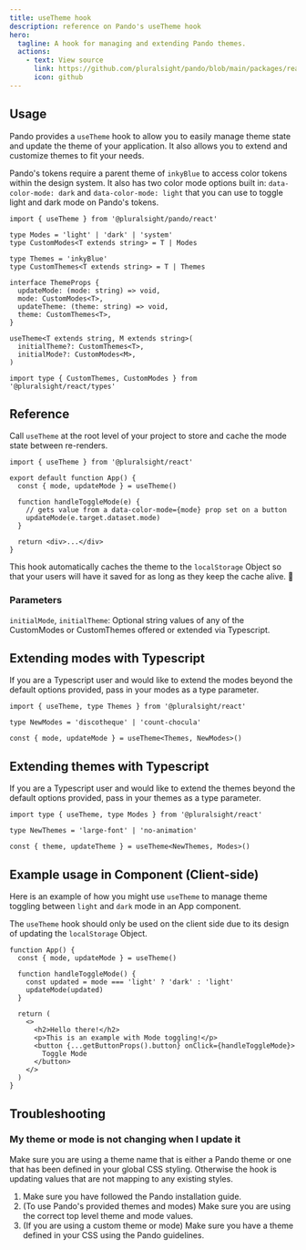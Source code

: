 ```yaml
---
title: useTheme hook
description: reference on Pando's useTheme hook
hero:
  tagline: A hook for managing and extending Pando themes.
  actions:
    - text: View source
      link: https://github.com/pluralsight/pando/blob/main/packages/react/src/hooks/useTheme.ts
      icon: github
---
```



## Usage

Pando provides a `useTheme` hook to allow you to easily manage theme state and update the theme of your application. It also allows you to extend and customize themes to fit your needs.

Pando's tokens require a parent theme of `inkyBlue` to access color tokens within the design system. It also has two color mode options built in: `data-color-mode: dark` and `data-color-mode: light` that you can use to toggle light and dark mode on Pando's tokens.

```tsx
import { useTheme } from '@pluralsight/pando/react'

type Modes = 'light' | 'dark' | 'system'
type CustomModes<T extends string> = T | Modes

type Themes = 'inkyBlue'
type CustomThemes<T extends string> = T | Themes

interface ThemeProps {
  updateMode: (mode: string) => void,
  mode: CustomModes<T>,
  updateTheme: (theme: string) => void,
  theme: CustomThemes<T>,
}

useTheme<T extends string, M extends string>(
  initialTheme?: CustomThemes<T>,
  initialMode?: CustomModes<M>,
)

import type { CustomThemes, CustomModes } from '@pluralsight/react/types'
```

## Reference

Call `useTheme` at the root level of your project to store and cache the mode state between re-renders.

```tsx
import { useTheme } from '@pluralsight/react'

export default function App() {
  const { mode, updateMode } = useTheme()

  function handleToggleMode(e) {
    // gets value from a data-color-mode={mode} prop set on a button
    updateMode(e.target.dataset.mode)
  }

  return <div>...</div>
}
```

This hook automatically caches the theme to the `localStorage` Object so that your users will have it saved for as long as they keep the cache alive. 🎉

### Parameters

`initialMode`, `initialTheme`: Optional string values of any of the CustomModes or CustomThemes offered or extended via Typescript.

## Extending modes with Typescript

If you are a Typescript user and would like to extend the modes beyond the default options provided, pass in your modes as a type parameter.

```tsx
import { useTheme, type Themes } from '@pluralsight/react'

type NewModes = 'discotheque' | 'count-chocula'

const { mode, updateMode } = useTheme<Themes, NewModes>()
```

## Extending themes with Typescript

If you are a Typescript user and would like to extend the themes beyond the default options provided, pass in your themes as a type parameter.

```tsx
import type { useTheme, type Modes } from '@pluralsight/react'

type NewThemes = 'large-font' | 'no-animation'

const { theme, updateTheme } = useTheme<NewThemes, Modes>()
```

## Example usage in Component (Client-side)

Here is an example of how you might use `useTheme` to manage theme toggling between `light` and `dark` mode in an App component.

The `useTheme` hook should only be used on the client side due to its design of updating the `localStorage` Object.

```tsx
function App() {
  const { mode, updateMode } = useTheme()

  function handleToggleMode() {
    const updated = mode === 'light' ? 'dark' : 'light'
    updateMode(updated)
  }

  return (
    <>
      <h2>Hello there!</h2>
      <p>This is an example with Mode toggling!</p>
      <button {...getButtonProps().button} onClick={handleToggleMode}>
        Toggle Mode
      </button>
    </>
  )
}
```

## Troubleshooting

### My theme or mode is not changing when I update it

Make sure you are using a theme name that is either a Pando theme or one that has been defined in your global CSS styling. Otherwise the hook is updating values that are not mapping to any existing styles.

1. Make sure you have followed the Pando <TextLink href="/tutorials/add-pando-to-a-website/react-components-library/step-1/">installation guide</TextLink>.
1. (To use Pando's provided themes and modes) Make sure you are using the correct top level <TextLink href="#usage">theme and mode values</TextLink>.
1. (If you are using a custom theme or mode) Make sure you have a theme defined in your CSS using <TextLink href='/explanation/themes-and-modes/themes/'>the Pando guidelines</TextLink>.
